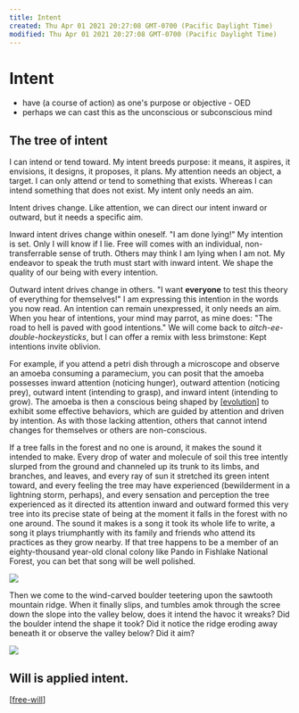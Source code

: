 ```yaml
---
title: Intent
created: Thu Apr 01 2021 20:27:08 GMT-0700 (Pacific Daylight Time)
modified: Thu Apr 01 2021 20:27:08 GMT-0700 (Pacific Daylight Time)
---
```

# Intent

- have (a course of action) as one's purpose or objective - OED
- perhaps we can cast this as the unconscious or subconscious mind

## The tree of intent

I can intend or tend toward. My intent breeds purpose: it means, it aspires, it envisions, it designs, it proposes, it plans. My attention needs an object, a target. I can only attend or tend to something that exists. Whereas I can intend something that does not exist. My intent only needs an aim.

Intent drives change. Like attention, we can direct our intent inward or outward, but it needs a specific aim.

Inward intent drives change within oneself. "I am done lying!" My intention is set. Only I will know if I lie. Free will comes with an individual, non-transferrable sense of truth. Others may think I am lying when I am not. My endeavor to speak the truth must start with inward intent. We shape the quality of our being with every intention.

Outward intent drives change in others. "I want **everyone** to test this theory of everything for themselves!" I am expressing this intention in the words you now read. An intention can remain unexpressed, it only needs an aim. When you hear of intentions, your mind may parrot, as mine does: "The road to hell is paved with good intentions." We will come back to _aitch-ee-double-hockeysticks_, but I can offer a remix with less brimstone: Kept intentions invite oblivion.

For example, if you attend a petri dish through a microscope and observe an amoeba consuming a paramecium, you can posit that the amoeba possesses inward attention (noticing hunger), outward attention (noticing prey), outward intent (intending to grasp), and inward intent (intending to grow). The amoeba is then a conscious being shaped by [[evolution]] to exhibit some effective behaviors, which are guided by attention and driven by intention. As with those lacking attention, others that cannot intend changes for themselves or others are non-conscious.

If a tree falls in the forest and no one is around, it makes the sound it intended to make. Every drop of water and molecule of soil this tree intently slurped from the ground and channeled up its trunk to its limbs, and branches, and leaves, and every ray of sun it stretched its green intent toward, and every feeling the tree may have experienced (bewilderment in a lightning storm, perhaps), and every sensation and perception the tree experienced as it directed its attention inward and outward formed this very tree into its precise state of being at the moment it falls in the forest with no one around. The sound it makes is a song it took its whole life to write, a song it plays triumphantly with its family and friends who attend its practices as they grow nearby. If that tree happens to be a member of an eighty-thousand year-old clonal colony like Pando in Fishlake National Forest, you can bet that song will be well polished.

![](/images/pando-landscape.jpg)

Then we come to the wind-carved boulder teetering upon the sawtooth mountain ridge. When it finally slips, and tumbles amok through the scree down the slope into the valley below, does it intend the havoc it wreaks? Did the boulder intend the shape it took? Did it notice the ridge eroding away beneath it or observe the valley below? Did it aim?

![](/images/Stone-of-Davasko.jpg)

## Will is applied intent.

[[free-will]]

[//begin]: # "Autogenerated link references for markdown compatibility"
[evolution]: evolution "Evolution"
[free-will]: free-will "Free Will"
[//end]: # "Autogenerated link references"
